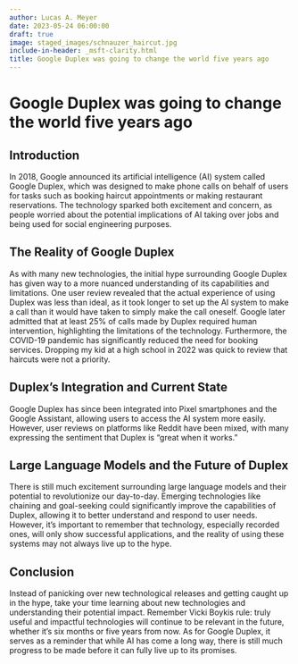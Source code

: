```yaml
---
author: Lucas A. Meyer
date: 2023-05-24 06:00:00
draft: true
image: staged_images/schnauzer_haircut.jpg
include-in-header: _msft-clarity.html
title: Google Duplex was going to change the world five years ago
---
```

# Google Duplex was going to change the world five years ago

## Introduction

In 2018, Google announced its artificial intelligence (AI) system called Google Duplex, which was designed to make phone calls on behalf of users for tasks such as booking haircut appointments or making restaurant reservations. The technology sparked both excitement and concern, as people worried about the potential implications of AI taking over jobs and being used for social engineering purposes.

## The Reality of Google Duplex

As with many new technologies, the initial hype surrounding Google Duplex has given way to a more nuanced understanding of its capabilities and limitations. One user review revealed that the actual experience of using Duplex was less than ideal, as it took longer to set up the AI system to make a call than it would have taken to simply make the call oneself. Google later admitted that at least 25% of calls made by Duplex required human intervention, highlighting the limitations of the technology. Furthermore, the COVID-19 pandemic has significantly reduced the need for booking services. Dropping my kid at a high school in 2022 was quick to review that haircuts were not a priority.

## Duplex's Integration and Current State

Google Duplex has since been integrated into Pixel smartphones and the Google Assistant, allowing users to access the AI system more easily. However, user reviews on platforms like Reddit have been mixed, with many expressing the sentiment that Duplex is "great when it works." 

## Large Language Models and the Future of Duplex

There is still much excitement surrounding large language models and their potential to revolutionize our day-to-day. Emerging technologies like chaining and goal-seeking could significantly improve the capabilities of Duplex, allowing it to better understand and respond to user needs. However, it's important to remember that technology, especially recorded ones, will only show successful applications, and the reality of using these systems may not always live up to the hype.

## Conclusion

Instead of panicking over new technological releases and getting caught up in the hype, take your time learning about new technologies and understanding their potential impact. Remember Vicki Boykis rule: truly useful and impactful technologies will continue to be relevant in the future, whether it's six months or five years from now. As for Google Duplex, it serves as a reminder that while AI has come a long way, there is still much progress to be made before it can fully live up to its promises.